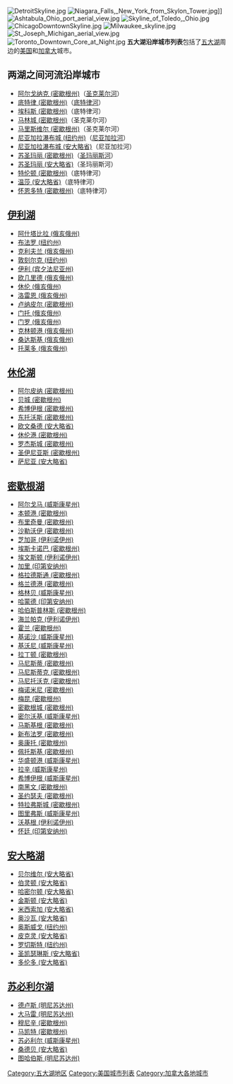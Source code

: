 [[Image:DetroitSkyline.jpg|thumb]]
[[Image:Niagara_Falls,_New_York_from_Skylon_Tower.jpg|thumb]]]]
[[Image:Ashtabula_Ohio_port_aerial_view.jpg|thumb]]
[[Image:Skyline_of_Toledo,_Ohio.jpg|thumb]]
[[Image:ChicagoDowntownSkyline.jpg|thumb]]
[[Image:Milwaukee_skyline.jpg|right]]
[[Image:St_Joseph_Michigan_aerial_view.jpg|thumb]]
[[Image:Toronto_Downtown_Core_at_Night.jpg|thumb]]
'''五大湖沿岸城市列表'''包括了[[五大湖|五大湖]]周边的[[美国|美国]]和[[加拿大|加拿大]]城市。

==两湖之间河流沿岸城市==
*[[阿尔戈纳克_(密歇根州)|阿尔戈纳克 (密歇根州)]]（[[圣克莱尔河|圣克莱尔河]]）
*[[底特律_(密歇根州)|底特律 (密歇根州)]]（[[底特律河|底特律河]]）
*[[埃科斯_(密歇根州)|埃科斯 (密歇根州)]]（底特律河）
*[[马林城_(密歇根州)|马林城 (密歇根州)]]（圣克莱尔河）
*[[马里斯维尔_(密歇根州)|马里斯维尔 (密歇根州)]]（圣克莱尔河）
*[[尼亚加拉瀑布城_(纽约州)|尼亚加拉瀑布城 (纽约州)]]（[[尼亚加拉河|尼亚加拉河]]）
*[[尼亚加拉瀑布城_(安大略省)|尼亚加拉瀑布城 (安大略省)]]（尼亚加拉河）
*[[苏圣玛丽_(密歇根州)|苏圣玛丽 (密歇根州)]]（[[圣玛丽斯河|圣玛丽斯河]]）
*[[苏圣玛丽_(安大略省)|苏圣玛丽 (安大略省)]]（圣玛丽斯河）
*[[特伦顿_(密歇根州)|特伦顿 (密歇根州)]]（底特律河）
*[[温莎_(安大略省)|温莎 (安大略省)]]（底特律河）
*[[怀恩多特_(密歇根州)|怀恩多特 (密歇根州)]]（底特律河）

==[[伊利湖|伊利湖]]==
*[[阿什塔比拉_(俄亥俄州)|阿什塔比拉 (俄亥俄州)]]
*[[布法罗_(纽约州)|布法罗 (纽约州)]]
*[[克利夫兰_(俄亥俄州)|克利夫兰 (俄亥俄州)]]
*[[敦刻尔克_(纽约州)|敦刻尔克 (纽约州)]]
*[[伊利_(宾夕法尼亚州)|伊利 (宾夕法尼亚州)]]
*[[欧几里德_(俄亥俄州)|欧几里德 (俄亥俄州)]]
*[[休伦_(俄亥俄州)|休伦 (俄亥俄州)]]
*[[洛雷恩_(俄亥俄州)|洛雷恩 (俄亥俄州)]]
*[[卢纳皮尔_(密歇根州)|卢纳皮尔 (密歇根州)]]
*[[门托_(俄亥俄州)|门托 (俄亥俄州)]]
*[[门罗_(俄亥俄州)|门罗 (俄亥俄州)]]
*[[克林顿港_(俄亥俄州)|克林顿港 (俄亥俄州)]]
*[[桑达斯基_(俄亥俄州)|桑达斯基 (俄亥俄州)]]
*[[托莱多_(俄亥俄州)|托莱多 (俄亥俄州)]]

==[[休伦湖|休伦湖]]==
*[[阿尔皮纳_(密歇根州)|阿尔皮纳 (密歇根州)]]
*[[贝城_(密歇根州)|贝城 (密歇根州)]]
*[[希博伊根_(密歇根州)|希博伊根 (密歇根州)]]
*[[东托沃斯_(密歇根州)|东托沃斯 (密歇根州)]]
*[[欧文桑德_(安大略省)|欧文桑德 (安大略省)]]
*[[休伦港_(密歇根州)|休伦港 (密歇根州)]]
*[[罗杰斯城_(密歇根州)|罗杰斯城 (密歇根州)]]
*[[圣伊尼亚斯_(密歇根州)|圣伊尼亚斯 (密歇根州)]]
*[[萨尼亚|萨尼亚 (安大略省)]]

==[[密歇根湖|密歇根湖]]==
*[[阿尔戈马_(威斯康星州)|阿尔戈马 (威斯康星州)]]
*[[本顿港_(密歇根州)|本顿港 (密歇根州)]]
*[[布里奇曼_(密歇根州)|布里奇曼 (密歇根州)]]
*[[沙勒沃伊_(密歇根州)|沙勒沃伊 (密歇根州)]]
*[[芝加哥_(伊利诺伊州)|芝加哥 (伊利诺伊州)]]
*[[埃斯卡诺巴_(密歇根州)|埃斯卡诺巴 (密歇根州)]]
*[[埃文斯顿_(伊利诺伊州)|埃文斯顿 (伊利诺伊州)]]
*[[加里_(印第安纳州)|加里 (印第安纳州)]]
*[[格拉德斯通_(密歇根州)|格拉德斯通 (密歇根州)]]
*[[格兰德港_(密歇根州)|格兰德港 (密歇根州)]]
*[[格林贝_(威斯康星州)|格林贝 (威斯康星州)]]
*[[哈蒙德_(印第安纳州)|哈蒙德 (印第安纳州)]]
*[[哈伯斯普林斯_(密歇根州)|哈伯斯普林斯 (密歇根州)]]
*[[海兰帕克_(伊利诺伊州)|海兰帕克 (伊利诺伊州)]]
*[[霍兰_(密歇根州)|霍兰 (密歇根州)]]
*[[基诺沙_(威斯康星州)|基诺沙 (威斯康星州)]]
*[[基沃尼_(威斯康星州)|基沃尼 (威斯康星州)]]
*[[拉丁顿_(密歇根州)|拉丁顿 (密歇根州)]]
*[[马尼斯蒂_(密歇根州)|马尼斯蒂 (密歇根州)]]
*[[马尼斯蒂克_(密歇根州)|马尼斯蒂克 (密歇根州)]]
*[[马尼托沃克_(密歇根州)|马尼托沃克 (密歇根州)]]
*[[梅诺米尼_(密歇根州)|梅诺米尼 (密歇根州)]]
*[[梅昆_(密歇根州)|梅昆 (密歇根州)]]
*[[密歇根城_(密歇根州)|密歇根城 (密歇根州)]]
*[[密尔沃基_(威斯康星州)|密尔沃基 (威斯康星州)]]
*[[马斯基根_(密歇根州)|马斯基根 (密歇根州)]]
*[[新布法罗_(密歇根州)|新布法罗 (密歇根州)]]
*[[奥康托_(密歇根州)|奥康托 (密歇根州)]]
*[[佩托斯基_(密歇根州)|佩托斯基 (密歇根州)]]
*[[华盛顿港_(威斯康星州)|华盛顿港 (威斯康星州)]]
*[[拉辛_(威斯康星州)|拉辛 (威斯康星州)]]
*[[希博伊根_(威斯康星州)|希博伊根 (威斯康星州)]]
*[[南黑文_(密歇根州)|南黑文 (密歇根州)]]
*[[圣约瑟夫_(密歇根州)|圣约瑟夫 (密歇根州)]]
*[[特拉弗斯城_(密歇根州)|特拉弗斯城 (密歇根州)]]
*[[图里弗斯_(威斯康星州)|图里弗斯 (威斯康星州)]]
*[[沃基根_(伊利诺伊州)|沃基根 (伊利诺伊州)]]
*[[怀廷_(印第安纳州)|怀廷 (印第安纳州)]]

==[[安大略湖|安大略湖]]==
*[[贝尔维尔_(安大略省)|贝尔维尔 (安大略省)]]
*[[伯灵顿_(安大略省)|伯灵顿 (安大略省)]]
*[[哈密尔顿_(安大略省)|哈密尔顿 (安大略省)]]
*[[金斯顿_(安大略省)|金斯顿 (安大略省)]]
*[[米西索加|米西索加 (安大略省)]]
*[[奥沙瓦|奥沙瓦 (安大略省)]]
*[[奥斯威戈_(纽约州)|奥斯威戈 (纽约州)]]
*[[皮克灵_(安大略省)|皮克灵 (安大略省)]]
*[[罗切斯特_(纽约州)|罗切斯特 (纽约州)]]
*[[圣凯瑟琳斯_(安大略省)|圣凯瑟琳斯 (安大略省)]]
*[[多伦多|多伦多 (安大略省)]]

==[[苏必利尔湖|苏必利尔湖]]==
*[[德卢斯_(明尼苏达州)|德卢斯 (明尼苏达州)]]
*[[大马雷_(明尼苏达州)|大马雷 (明尼苏达州)]]
*[[穆尼辛_(密歇根州)|穆尼辛 (密歇根州)]]
*[[马凯特_(密歇根州)|马凯特 (密歇根州)]]
*[[苏必利尔_(威斯康星州)|苏必利尔 (威斯康星州)]]
*[[桑德贝|桑德贝 (安大略省)]]
*[[图哈伯斯_(明尼苏达州)|图哈伯斯 (明尼苏达州)]]

[[Category:五大湖地区|Category:五大湖地区]]
[[Category:美国城市列表|Category:美国城市列表]]
[[Category:加拿大各地城市|Category:加拿大各地城市]]